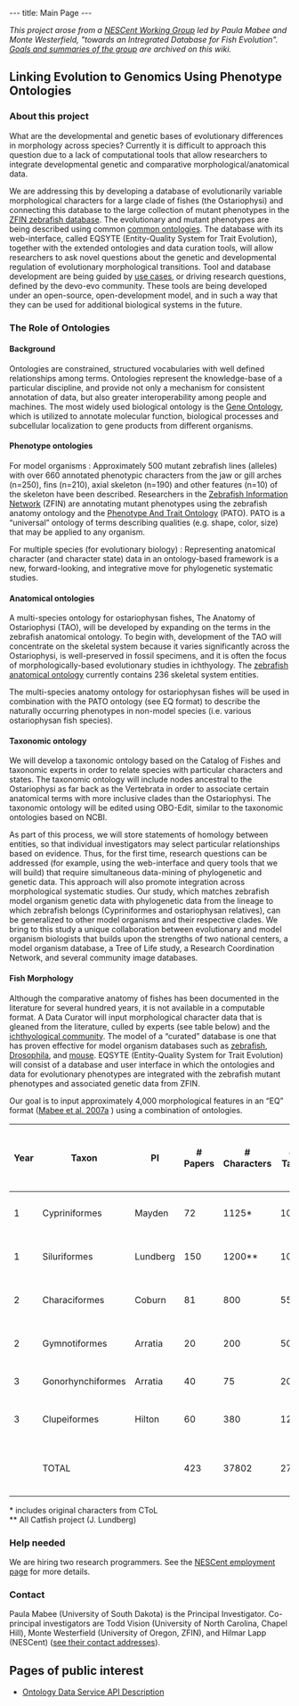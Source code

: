 ---
title: Main Page
---

''This project arose from a [http://www.nescent.org/science/workinggroup.php NESCent Working Group] led by Paula Mabee and Monte Westerfield, "towards an Intregrated Database for Fish Evolution". [[Fish Evolution Working Group|Goals and summaries of the group]] are archived on this wiki.''

==Linking Evolution to Genomics Using Phenotype Ontologies==

===About this project===

What are the developmental and genetic bases of evolutionary differences in morphology across species?  Currently it is difficult to approach this question due to a lack of computational tools that allow researchers to integrate developmental genetic and comparative morphological/anatomical data.  

We are addressing this by developing a database of evolutionarily variable morphological characters for a large clade of fishes (the Ostariophysi) and connecting this database to the large collection of mutant phenotypes in the [http://zfin.org ZFIN zebrafish database].  The evolutionary and mutant phenotypes are being described using common [[#The_Role_of_Ontologies|common ontologies]].  The database with its web-interface, called EQSYTE (Entity-Quality System for Trait Evolution), together with the extended ontologies and data curation tools, will allow researchers to ask novel questions about the genetic and developmental regulation of evolutionary morphological transitions. Tool and database development are being guided by [http://en.wikipedia.org/wiki/Use_case use cases], or driving research questions, defined by the devo-evo community.  These tools are being developed under an open-source, open-development model, and in such a way that they can be used for additional biological systems in the future.

===The Role of Ontologies===

====Background====

Ontologies are constrained, structured vocabularies with well defined relationships among terms. Ontologies represent the knowledge-base of a particular discipline, and provide not only a mechanism for consistent annotation of data, but also greater interoperability among people and machines. The most widely used biological ontology is the [http://www.geneontology.org Gene Ontology], which is utilized to annotate molecular function, biological processes and subcellular localization to gene products from different organisms.

====Phenotype ontologies==== 

; For model organisms : Approximately 500 mutant zebrafish lines (alleles) with over 660 annotated phenotypic characters from the jaw or gill arches (n=250), fins (n=210), axial skeleton (n=190) and other features (n=10) of the skeleton have been described. Researchers in the [http://www.zfin.org Zebrafish Information Network] (ZFIN) are annotating mutant phenotypes using the zebrafish anatomy ontology and the [http://www.bioontology.org/wiki/index.php/PATO:Main_Page Phenotype And Trait Ontology] (PATO). PATO is a “universal” ontology of terms describing qualities (e.g. shape, color, size) that may be applied to any organism. 

; For multiple species (for evolutionary biology) : Representing anatomical character (and character state) data in an ontology-based framework is a new, forward-looking, and integrative move for phylogenetic systematic studies. 

====Anatomical ontologies====

A multi-species ontology for ostariophysan fishes, The Anatomy of Ostariophysi <!-- or: The Anatomical Ontology --> (TAO), will be developed by expanding on the terms in the zebrafish anatomical ontology.  To begin with, development of the TAO will concentrate on the skeletal system because it varies significantly across the Ostariophysi, is well-preserved in fossil specimens, and it is often the focus of morphologically-based evolutionary studies in ichthyology.  The [http://zfin.org/zf_info/anatomy/dict/sum.html zebrafish anatomical ontology] currently contains 236 skeletal system entities. 

The multi-species anatomy ontology for ostariophysan fishes will be used in combination with the PATO ontology (see EQ format) to describe the naturally occurring phenotypes in non-model species (i.e. various ostariophysan fish species).  

====Taxonomic ontology====

We will develop a taxonomic ontology based on the Catalog of Fishes and taxonomic experts in order to relate species with particular characters and states.  The taxonomic ontology will include nodes ancestral to the Ostariophysi as far back as the Vertebrata in order to associate certain anatomical terms with more inclusive clades than the Ostariophysi.  The taxonomic ontology will be edited using OBO-Edit, similar to the taxonomic ontologies based on NCBI. 

As part of this process, we will store statements of homology between entities, so that individual investigators may select particular relationships based on evidence.  Thus, for the first time, research questions can be addressed (for example, using the web-interface and query tools that we will build) that require simultaneous data-mining of phylogenetic and genetic data.  This approach will also promote integration across morphological systematic studies.  Our study, which matches zebrafish model organism genetic data with phylogenetic data from the lineage to which zebrafish belongs (Cypriniformes and ostariophysan relatives), can be generalized to other model organisms and their respective clades. We bring to this study a unique collaboration between evolutionary and model organism biologists that builds upon the strengths of two national centers, a model organism database, a Tree of Life study, a Research Coordination Network, and several community image databases.

====Fish Morphology====

Although the comparative anatomy of fishes has been documented in the literature for several hundred years, it is not available in a computable format.  A Data Curator will input morphological character data that is gleaned from the literature, culled by experts (see table below) and the [http://www.deepfin.org/ ichthyological community].  The model of a “curated” database is one that has proven effective for model organism databases such as [http://zfin.org zebrafish], [http://www.FlyBase.org Drosophila], and [http://www.informatics.jax.org mouse].  EQSYTE (Entity-Quality System for Trait Evolution) will consist of a database and user interface in which the ontologies and data for evolutionary phenotypes are integrated with the zebrafish mutant phenotypes and associated genetic data from ZFIN.  

Our goal is to input approximately 4,000 morphological features in an “EQ” format ([[Media:TREE Mabee.pdf|Mabee et al. 2007a]]<!--; Mabee et al. 2007 in process-->) using a combination of ontologies.  

{| border="1" cellspacing="0" cellpadding="3"
|-
! Year !! Taxon !! PI !! # Papers !!  # Characters !! # Taxa !! # Species, Genera, Families
|-
|1 || Cypriniformes || Mayden  || 72 || 1125* || 1000 || 3268,  321, 5
|-
|1 || Siluriformes || Lundberg  ||  150 || 1200** || 1000 || 2867,  446, 35
|-
|2 || Characiformes || Coburn  || 81 || 800 || 550 || 1674,  270, 18
|-
|2 || Gymnotiformes || Arratia ||  20 ||  200 || 50 || 134,  30, 5
|-
|3 || Gonorhynchiformes || Arratia || 40 || 75 || 20 || 37,  7, 4
|-
|3 || Clupeiformes || Hilton  || 60 || 380 || 125 || 364,  84, 5
|-
| || TOTAL ||  || 423 ||  37802 || 2745 || 8344, 1158, 72
|}
<nowiki>*</nowiki> includes original characters from CToL<br/>
<nowiki>**</nowiki> All Catfish project (J. Lundberg)
<!-- LATER: “VIEW THE CHARACTERS IN THE DATABASE THUS FAR” -->

===Help needed===

We are hiring two research programmers. See the [http://www.nescent.org/about/employment.php NESCent employment page] for more details. 

===Contact===

Paula Mabee (University of South Dakota) is the Principal Investigator. Co-principal investigators are Todd Vision (University of North Carolina, Chapel Hill), Monte Westerfield (University of Oregon, ZFIN), and Hilmar Lapp (NESCent) ([[Contact|see their contact addresses]]).

==Pages of public interest==

* [[Ontology_Data_Service_API|Ontology Data Service API Description]]